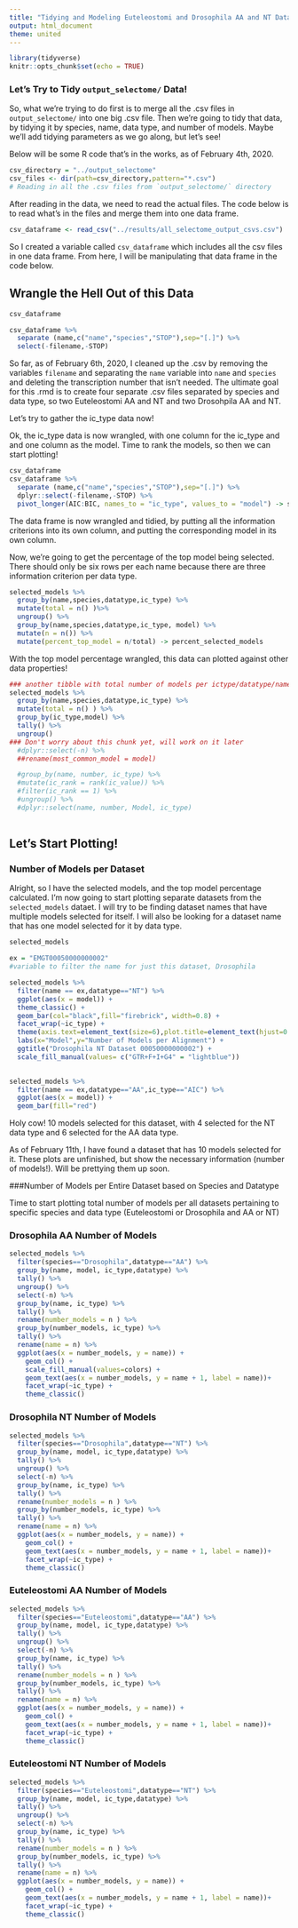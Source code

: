 ```yaml
---
title: "Tidying and Modeling Euteleostomi and Drosophila AA and NT Data"
output: html_document
theme: united
---
```


```r
library(tidyverse)
knitr::opts_chunk$set(echo = TRUE)
```

### Let's Try to Tidy `output_selectome/` Data!

So, what we're trying to do first is to merge all the .csv files in `output_selectome/` into one big .csv file. 
Then we're going to tidy that data, by tidying it by species, name, data type, and number of models. Maybe we'll add tidying parameters as we go along, but let's see!

Below will be some R code that's in the works, as of February 4th, 2020.

```r
csv_directory = "../output_selectome"
csv_files <- dir(path=csv_directory,pattern="*.csv")
# Reading in all the .csv files from `output_selectome/` directory
```

After reading in the data, we need to read the actual files. The code below is to read what's in the files and merge them into one data frame.

```r

csv_dataframe <- read_csv("../results/all_selectome_output_csvs.csv")

```

So I created a variable called `csv_dataframe` which includes all the csv files in one data frame. From here, I will be manipulating that data frame in the code below.

## Wrangle the Hell Out of this Data

``` r
csv_dataframe

csv_dataframe %>%
  separate (name,c("name","species","STOP"),sep="[.]") %>%
  select(-filename,-STOP) 
```

So far, as of February 6th, 2020, I cleaned up the .csv by removing the variables `filename` and separating the `name` variable into `name` and `species` and deleting the transcription number that isn't needed. The ultimate goal for this .rmd is to create four separate .csv files separated by species and data type, so two Euteleostomi AA and NT and two Drosohpila AA and NT.

Let's try to gather the ic_type data now!

Ok, the ic_type data is now wrangled, with one column for the ic_type and and one column as the model. Time to rank the models, so then we can start plotting!


```r
csv_dataframe 
csv_dataframe %>%
  separate (name,c("name","species","STOP"),sep="[.]") %>%
  dplyr::select(-filename,-STOP) %>%
  pivot_longer(AIC:BIC, names_to = "ic_type", values_to = "model") -> selected_models
```

The data frame is now wrangled and tidied, by putting all the information criterions into its own column, and putting the corresponding model in its own column. 

Now, we're going to get the percentage of the top model being selected. There should only be six rows per each name because there are three information criterion per data type. 

```r
selected_models %>%
  group_by(name,species,datatype,ic_type) %>%
  mutate(total = n() )%>%
  ungroup() %>%
  group_by(name,species,datatype,ic_type, model) %>%
  mutate(n = n()) %>%
  mutate(percent_top_model = n/total) -> percent_selected_models 
```
  
With the top model percentage wrangled, this data can plotted against other data properties!

```r
### another tibble with total number of models per ictype/datatype/name/species
selected_models %>%
  group_by(name,species,datatype,ic_type) %>%
  mutate(total = n() ) %>%
  group_by(ic_type,model) %>%
  tally() %>%
  ungroup()
### Don't worry about this chunk yet, will work on it later
  #dplyr::select(-n) %>%
  ##rename(most_common_model = model)

  #group_by(name, number, ic_type) %>%
  #mutate(ic_rank = rank(ic_value)) %>%
  #filter(ic_rank == 1) %>%
  #ungroup() %>%
  #dplyr::select(name, number, Model, ic_type) 
  
```

## Let's Start Plotting!

### Number of Models per Dataset

Alright, so I have the selected models, and the top model percentage calculated. I'm now going to start  plotting separate datasets from the `selected_models` dataet. I will try to be finding dataset names that have multiple models selected for itself. I will also be looking for a dataset name that has one model selected for it by data type. 


```r
selected_models

ex = "EMGT00050000000002"
#variable to filter the name for just this dataset, Drosophila 

selected_models %>%
  filter(name == ex,datatype=="NT") %>%
  ggplot(aes(x = model)) +
  theme_classic() +
  geom_bar(col="black",fill="firebrick", width=0.8) +
  facet_wrap(~ic_type) +
  theme(axis.text=element_text(size=6),plot.title=element_text(hjust=0.5)) +
  labs(x="Model",y="Number of Models per Alignment") +
  ggtitle("Drosophila NT Dataset 00050000000002") +
  scale_fill_manual(values= c("GTR+F+I+G4" = "lightblue"))
  

selected_models %>% 
  filter(name == ex,datatype=="AA",ic_type=="AIC") %>%
  ggplot(aes(x = model)) +
  geom_bar(fill="red") 


```


Holy cow! 10 models selected for this dataset, with 4 selected for the NT data type and 6 selected for the AA data type. 

As of February 11th, I have found a dataset that has 10 models selected for it. These plots are unfinished, but show the necessary information (number of models!). Will be prettying them up soon.

###Number of Models per Entire Dataset based on Species and Datatype

Time to start plotting total number of models per all datasets pertaining to specific species and data type (Euteleostomi or Drosophila and AA or NT)

### Drosophila AA Number of Models

```r

selected_models %>%
  filter(species=="Drosophila",datatype=="AA") %>%
  group_by(name, model, ic_type,datatype) %>% 
  tally() %>% 
  ungroup() %>% 
  select(-n) %>% 
  group_by(name, ic_type) %>% 
  tally() %>% 
  rename(number_models = n ) %>%
  group_by(number_models, ic_type) %>% 
  tally() %>% 
  rename(name = n) %>%
  ggplot(aes(x = number_models, y = name)) + 
    geom_col() + 
    scale_fill_manual(values=colors) +
    geom_text(aes(x = number_models, y = name + 1, label = name))+
    facet_wrap(~ic_type) +
    theme_classic()

```

### Drosophila NT Number of Models

```r
selected_models %>%
  filter(species=="Drosophila",datatype=="NT") %>%
  group_by(name, model, ic_type,datatype) %>% 
  tally() %>% 
  ungroup() %>% 
  select(-n) %>% 
  group_by(name, ic_type) %>% 
  tally() %>% 
  rename(number_models = n ) %>%
  group_by(number_models, ic_type) %>% 
  tally() %>% 
  rename(name = n) %>%
  ggplot(aes(x = number_models, y = name)) + 
    geom_col() + 
    geom_text(aes(x = number_models, y = name + 1, label = name))+
    facet_wrap(~ic_type) + 
    theme_classic() 
```

### Euteleostomi AA Number of Models

```r
selected_models %>%
  filter(species=="Euteleostomi",datatype=="AA") %>%
  group_by(name, model, ic_type,datatype) %>% 
  tally() %>% 
  ungroup() %>% 
  select(-n) %>% 
  group_by(name, ic_type) %>% 
  tally() %>% 
  rename(number_models = n ) %>%
  group_by(number_models, ic_type) %>% 
  tally() %>% 
  rename(name = n) %>%
  ggplot(aes(x = number_models, y = name)) + 
    geom_col() + 
    geom_text(aes(x = number_models, y = name + 1, label = name))+
    facet_wrap(~ic_type) + 
    theme_classic() 
```

### Euteleostomi NT Number of Models

```r
selected_models %>%
  filter(species=="Euteleostomi",datatype=="NT") %>%
  group_by(name, model, ic_type,datatype) %>% 
  tally() %>% 
  ungroup() %>% 
  select(-n) %>% 
  group_by(name, ic_type) %>% 
  tally() %>% 
  rename(number_models = n ) %>%
  group_by(number_models, ic_type) %>% 
  tally() %>% 
  rename(name = n) %>%
  ggplot(aes(x = number_models, y = name)) + 
    geom_col() + 
    geom_text(aes(x = number_models, y = name + 1, label = name))+
    facet_wrap(~ic_type) + 
    theme_classic() 


```


